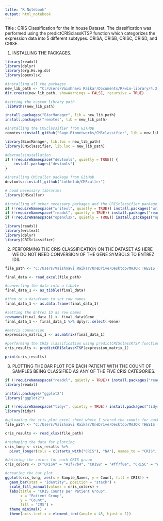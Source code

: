 ---
title: "R Notebook"
output: html_notebook
---

Title : CRIS Classification for the In house Dataset. The classification was performed using the predictCRISclassKTSP function which categorizes the expression data into 5 different subtypes. CRISA, CRISB, CRISC, CRISD, and CRISE. 

1. INSTALLING THE PACKAGES.

```{r}

library(readxl)
library(dplyr)
library(org.Hs.eg.db)
library(openxlsx)

#installing all the packages 
new_lib_path <- "C:/Users/Vaishnavi Raikar/Documents/R/win-library/4.3-project"
dir.create(new_lib_path, showWarnings = FALSE, recursive = TRUE)

#setting the custom library path
.libPaths(new_lib_path)

install.packages("BiocManager", lib = new_lib_path)
install.packages("remotes", lib = new_lib_path)

#installing the CMSclassifier from GITHUB 
remotes::install_github("Sage-Bionetworks/CMSclassifier", lib = new_lib_path)

library(BiocManager, lib.loc = new_lib_path)
library(CMSclassifier, lib.loc = new_lib_path)

#devtoolsinstallation
if (!requireNamespace("devtools", quietly = TRUE)) {
    install.packages("devtools")
}

#installing CMScaller package from GitHub
devtools::install_github("Lothelab/CMScaller")

# Load necessary libraries
library(CMScaller)

#installing of other necessary packages and the CRISclassifier package. 
if (!requireNamespace("writexl", quietly = TRUE)) install.packages("writexl")
if (!requireNamespace("readxl", quietly = TRUE)) install.packages("readxl")
if (!requireNamespace("openxlsx", quietly = TRUE)) install.packages("openxlsx")

library(readxl)
library(writexl)
library(dplyr)
library(CRISclassifier)

```

2. PERFORMING THE CRIS CLASSIFICATION ON THE DATASET AS HERE WE DO NOT NEED CONVERSION OF THE GENE SYMBOLS TO ENTREZ IDS.

```{r}


file_path <- "C:/Users/Vaishnavi Raikar/OneDrive/Desktop/MAJOR THESIS - VAISHNAVI/In house dataset.xlsx"

final_data <- read_excel(file_path)

#converting the data into a tibble
final_data_1 <- as_tibble(final_data)

#then to a dataframe to set row names
final_data_1 <- as.data.frame(final_data_1)

#setting the Entrez ID as row names
rownames(final_data_1) <- final_data$Gene
final_data_1 <- final_data_1 %>% dplyr::select(-Gene)

#matrix conversion
expression_matrix_1 <- as.matrix(final_data_1)

#performing the CRIS classification using predictCRISclassKTSP function
cris_results <- predictCRISclassKTSP(expression_matrix_1)

print(cris_results)

```

3. PLOTTING THE BAR PLOT FOR EACH PATIENT WITH THE COUNT OF SAMPLES BEING CLASSIFIED AS ANY OF THE FIVE CRIS CATEGORIES.

```{r}

if (!requireNamespace("readxl", quietly = TRUE)) install.packages("readxl")
library(readxl)

install.packages("ggplot2")
library("ggplot2")

if (!requireNamespace("tidyr", quietly = TRUE)) install.packages("tidyr")
library(tidyr)

#uploading the cris_plot excel sheet where I stored the counts for each patient.
file_path <- "C:/Users/Vaishnavi Raikar/OneDrive/Desktop/MAJOR THESIS - VAISHNAVI/cris_plot.xlsx"

cris_results <- read_xlsx(file_path)

#reshaping the data for plotting
cris_long <- cris_results %>%
  pivot_longer(cols = c(starts_with("CRIS"), "NA"), names_to = "CRIS", values_to = "Count")

#defining the colors for each CRIS group
cris_colors <- c("CRISA" = "#1f77b4", "CRISB" = "#ff7f0e", "CRISC" = "#2ca02c", "CRISD" = "#d62728", "CRISE" = "pink", "NA" = "grey")

#creating the bar plot
ggplot(cris_long, aes(x = Sample_Names, y = Count, fill = CRIS)) +
  geom_bar(stat = "identity", position = "stack") +
  scale_fill_manual(values = cris_colors) +
  labs(title = "CRIS Counts per Patient Group",
       x = "Patient Group",
       y = "Count",
       fill = "CMS") +
  theme_minimal() +
  theme(axis.text.x = element_text(angle = 45, hjust = 1))
```

